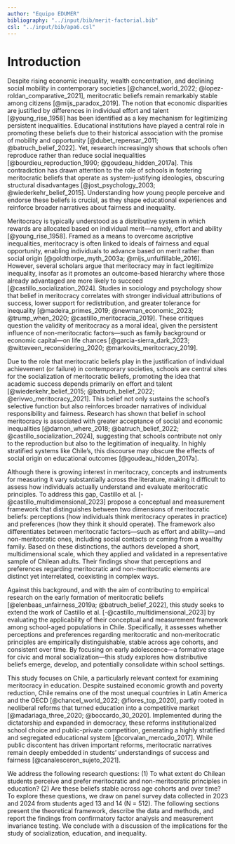 ```yaml
---
author: "Equipo EDUMER"
bibliography: "../input/bib/merit-factorial.bib"
csl: "../input/bib/apa6.csl"
---
```


# Introduction

Despite rising economic inequality, wealth concentration, and declining social mobility in contemporary societies [@chancel_world_2022; @lopez-roldan_comparative_2021], meritocratic beliefs remain remarkably stable among citizens [@mijs_paradox_2019]. The notion that economic disparities are justified by differences in individual effort and talent [@young_rise_1958] has been identified as a key mechanism for legitimizing persistent inequalities. Educational institutions have played a central role in promoting these beliefs due to their historical association with the promise of mobility and opportunity [@dubet_repensar_2011; @batruch_belief_2022]. Yet, research increasingly shows that schools often reproduce rather than reduce social inequalities [@bourdieu_reproduction_1990; @goudeau_hidden_2017a]. This contradiction has drawn attention to the role of schools in fostering meritocratic beliefs that operate as system-justifying ideologies, obscuring structural disadvantages [@jost_psychology_2003; @wiederkehr_belief_2015]. Understanding how young people perceive and endorse these beliefs is crucial, as they shape educational experiences and reinforce broader narratives about fairness and inequality.

Meritocracy is typically understood as a distributive system in which rewards are allocated based on individual merit—namely, effort and ability [@young_rise_1958]. Framed as a means to overcome ascriptive inequalities, meritocracy is often linked to ideals of fairness and equal opportunity, enabling individuals to advance based on merit rather than social origin [@goldthorpe_myth_2003a; @mijs_unfulfillable_2016]. However, several scholars argue that meritocracy may in fact legitimize inequality, insofar as it promotes an outcome-based hierarchy where those already advantaged are more likely to succeed [@castillo_socialization_2024]. Studies in sociology and psychology show that belief in meritocracy correlates with stronger individual attributions of success, lower support for redistribution, and greater tolerance for inequality [@madeira_primes_2019; @newman_economic_2023; @trump_when_2020; @castillo_meritocracia_2019]. These critiques question the validity of meritocracy as a moral ideal, given the persistent influence of non-meritocratic factors—such as family background or economic capital—on life chances [@garcia-sierra_dark_2023; @witteveen_reconsidering_2020; @markovits_meritocracy_2019].

Due to the role that meritocratic beliefs play in the justification of individual achievement (or failure) in contemporary societies, schools are central sites for the socialization of meritocratic beliefs, promoting the idea that academic success depends primarily on effort and talent [@wiederkehr_belief_2015; @batruch_belief_2022; @erivwo_meritocracy_2021]. This belief not only sustains the school’s selective function but also reinforces broader narratives of individual responsibility and fairness. Research has shown that belief in school meritocracy is associated with greater acceptance of social and economic inequalities [@darnon_where_2018; @batruch_belief_2022; @castillo_socialization_2024], suggesting that schools contribute not only to the reproduction but also to the legitimation of inequality. In highly stratified systems like Chile’s, this discourse may obscure the effects of social origin on educational outcomes [@goudeau_hidden_2017a]. 

Although there is growing interest in meritocracy, concepts and instruments for measuring it vary substantially across the literature, making it difficult to assess how individuals actually understand and evaluate meritocratic principles. To address this gap, Castillo et al. [-@castillo_multidimensional_2023] propose a conceptual and measurement framework that distinguishes between two dimensions of meritocratic beliefs: perceptions (how individuals think meritocracy operates in practice) and preferences (how they think it should operate). The framework also differentiates between meritocratic factors—such as effort and ability—and non-meritocratic ones, including social contacts or coming from a wealthy family. Based on these distinctions, the authors developed a short, multidimensional scale, which they applied and validated in a representative sample of Chilean adults. Their findings show that perceptions and preferences regarding meritocratic and non-meritocratic elements are distinct yet interrelated, coexisting in complex ways.

Against this background, and with the aim of contributing to empirical research on the early formation of meritocratic beliefs [@elenbaas_unfairness_2019a; @batruch_belief_2022], this study seeks to extend the work of Castillo et al. [-@castillo_multidimensional_2023] by evaluating the applicability of their conceptual and measurement framework among school-aged populations in Chile. Specifically, it assesses whether perceptions and preferences regarding meritocratic and non-meritocratic principles are empirically distinguishable, stable across age cohorts, and consistent over time. By focusing on early adolescence—a formative stage for civic and moral socialization—this study explores how distributive beliefs emerge, develop, and potentially consolidate within school settings.

This study focuses on Chile, a particularly relevant context for examining meritocracy in education. Despite sustained economic growth and poverty reduction, Chile remains one of the most unequal countries in Latin America and the OECD [@chancel_world_2022; @flores_top_2020], partly rooted in neoliberal reforms that turned education into a competitive market [@madariaga_three_2020; @boccardo_30_2020]. Implemented during the dictatorship and expanded in democracy, these reforms institutionalized school choice and public-private competition, generating a highly stratified and segregated educational system [@corvalan_mercado_2017]. While public discontent has driven important reforms, meritocratic narratives remain deeply embedded in students’ understandings of success and fairness [@canalesceron_sujeto_2021].

We address the following research questions: (1) To what extent do Chilean students perceive and prefer meritocratic and non-meritocratic principles in education? (2) Are these beliefs stable across age cohorts and over time? To explore these questions, we draw on panel survey data collected in 2023 and 2024 from students aged 13 and 14 (N = 512). The following sections present the theoretical framework, describe the data and methods, and report the findings from confirmatory factor analysis and measurement invariance testing. We conclude with a discussion of the implications for the study of socialization, education, and inequality.
